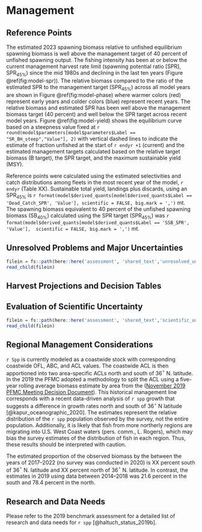 # Management 

## Reference Points

The estimated 2023 spawning biomass relative to unfished equilibrium spawning biomass is well above the management target of 40 percent of unfished spawning output. The fishing intensity has been at or below the current management harvest rate limit (spawning potential ratio [SPR], $\text{SPR}_{45\%}$) since the mid 1980s and declining in the last ten years (Figure \@ref(fig:model-spr)).  The relative biomass compared to the ratio of the estimated SPR to the management target ($\text{SPR}_{45\%}$) across all model years are shown in Figure \@ref(fig:model-phase) where warmer colors (red) represent early years and colder colors (blue) represent recent years. The relative biomass and estimated SPR has been well above the management biomass target (40 percent) and well below the SPR target across recent model years. Figure \@ref(fig:model-yield) shows the equilibrium curve based on a steepness value fixed at `r round(model$parameters[model$parameters$Label == "SR_BH_steep","Value"], 2)` with vertical dashed lines to indicate the estimate of fraction unfished at the start of `r endyr +1` (current) and the estimated management targets calculated based on the relative target biomass (B target), the SPR target, and the maximum sustainable yield (MSY).

Reference points were calculated using the estimated selectivities and catch distributions among fleets in the most recent year of the model, `r endyr` (Table XX). Sustainable total yield, landings plus discards, using an $\text{SPR}_{45\%}$ is `r format(model$derived_quants[model$derived_quants$Label == 'Dead_Catch_SPR', 'Value'], scientific = FALSE, big.mark = ',')` mt. The spawning biomass equivalent to 40 percent of the unfished spawning biomass ($\text{SB}_{40\%}$) calculated using the SPR target ($\text{SPR}_{45\%}$) was `r format(model$derived_quants[model$derived_quants$Label == 'SSB_SPR', 'Value'],  scientific = FALSE, big.mark = ',')` mt. 

## Unresolved Problems and Major Uncertainties


```r
filein = fs::path(here::here('assessment', 'shared_text','unresolved_uncertanties.Rmd'))
read_child(filein)
```


## Harvest Projections and Decision Tables

## Evaluation of Scientific Uncertainty

```r
filein = fs::path(here::here('assessment', 'shared_text','scientific_uncertainty.Rmd'))
read_child(filein)
```

## Regional Management Considerations

`r Spp` is currently modeled as a coastwide stock with corresponding coastwide OFL, ABC, and ACL values. The coastwide ACL is then apportioned into two area-specific ACLs north and south of 36$^\circ$ N. latitude. In the 2019 the PFMC adopted a methodology to split the ACL using a five-year rolling average biomass estimate by area from the \gls{s-wcgbt} ([November 2019 PFMC Meeting Decision Document](https://www.pcouncil.org/documents/2019/11/november-2019-decision-document.pdf/)). This historical management line corresponds with a recent data-driven analysis of `r spp` growth that suggests a difference in growth rates north and south of $36^\circ$ N latitude [@kapur_oceanographic_2020]. The estimates represent the relative distribution of the `r spp` population observed by the survey, not the entire population. Additionally, it is likely that fish from more northerly regions are migrating into U.S. West Coast waters (pers. comm., L. Rogers), which may bias the survey estimates of the distribution of fish in each region. Thus, these results should be interpreted with caution.

The estimated proportion of the observed biomass by the \gls{s-wcgbt} between the years of 2017--2022 (no survey was conducted in 2020) is XX percent south of 36$^\circ$ N. latitude and XX percent north of 36$^\circ$ N. latitude.  In contrast, the estimates in 2019 using data between 2014--2018 was 21.6 percent in the south and 78.4 percent in the north.

## Research and Data Needs

Please refer to the 2019 benchmark assessment for a detailed list of research and data needs for `r spp` [@haltuch_status_2019b].
